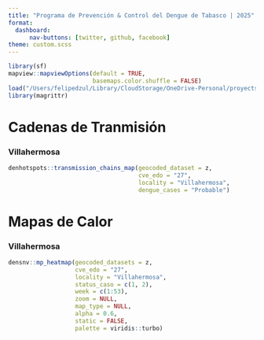 ```yaml
---
title: "Programa de Prevención & Control del Dengue de Tabasco | 2025"
format: 
  dashboard:
      nav-buttons: [twitter, github, facebook]
theme: custom.scss
---
```


```r
library(sf)
mapview::mapviewOptions(default = TRUE,
                        basemaps.color.shuffle = FALSE)
load("/Users/felipedzul/Library/CloudStorage/OneDrive-Personal/proyects/geocoding_mex/2025/8.RData/denmex_2025.RData")
library(magrittr)
```


# Cadenas de Tranmisión 

::: panel-tabset

### Villahermosa

```r
denhotspots::transmission_chains_map(geocoded_dataset = z,
                                     cve_edo = "27",
                                     locality = "Villahermosa",
                                     dengue_cases = "Probable")
```

:::


# Mapas de Calor

::: panel-tabset

### Villahermosa
```r
densnv::mp_heatmap(geocoded_datasets = z,
                   cve_edo = "27",
                   locality = "Villahermosa",
                   status_caso = c(1, 2),
                   week = c(1:53),
                   zoom = NULL,
                   map_type = NULL,
                   alpha = 0.6,
                   static = FALSE,
                   palette = viridis::turbo)
```

:::